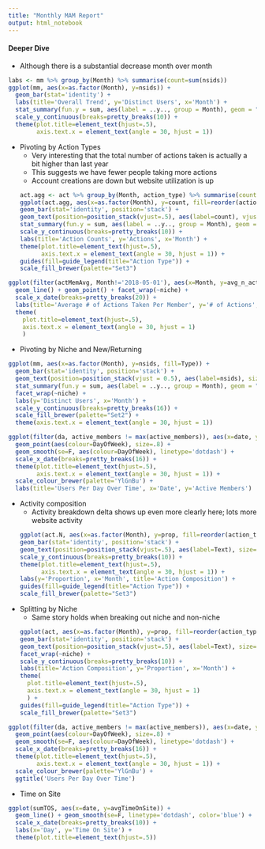 ```yaml
---
title: "Monthly MAM Report"
output: html_notebook
---
```



#### Deeper Dive
* Although there is a substantial decrease month over month
```r
labs <- mm %>% group_by(Month) %>% summarise(count=sum(nsids))
ggplot(mm, aes(x=as.factor(Month), y=nsids)) + 
  geom_bar(stat='identity') + 
  labs(title='Overall Trend', y='Distinct Users', x='Month') + 
  stat_summary(fun.y = sum, aes(label = ..y.., group = Month), geom = "text", vjust=-.2) +
  scale_y_continuous(breaks=pretty_breaks(10)) + 
  theme(plot.title=element_text(hjust=.5),
        axis.text.x = element_text(angle = 30, hjust = 1)) 
```

* Pivoting by Action Types
	* Very interesting that the total number of actions taken is actually a bit higher than last year
	* This suggests we have fewer people taking more actions
	* Account creations are down but website utilization is up
```r
act.agg <- act %>% group_by(Month, action_type) %>% summarise(count = sum(actions))
ggplot(act.agg, aes(x=as.factor(Month), y=count, fill=reorder(action_type, count))) + 
  geom_bar(stat='identity', position='stack') + 
  geom_text(position=position_stack(vjust=.5), aes(label=count), vjust=0, size=2.5) +
  stat_summary(fun.y = sum, aes(label = ..y.., group = Month), geom = "text", vjust=-.2) +
  scale_y_continuous(breaks=pretty_breaks(10)) + 
  labs(title='Action Counts', y='Actions', x='Month') + 
  theme(plot.title=element_text(hjust=.5),
        axis.text.x = element_text(angle = 30, hjust = 1)) + 
  guides(fill=guide_legend(title="Action Type")) +
  scale_fill_brewer(palette="Set3")
```

```r
ggplot(filter(actMemAvg, Month!='2018-05-01'), aes(x=Month, y=avg_n_actions, color=Type)) +
  geom_line() + geom_point() + facet_wrap(~niche) +
  scale_x_date(breaks=pretty_breaks(20)) + 
  labs(title='Average # of Actions Taken Per Member', y='# of Actions', x='Month') + 
  theme(
    plot.title=element_text(hjust=.5),
    axis.text.x = element_text(angle = 30, hjust = 1)
    )
```
* Pivoting by Niche and New/Returning
```r
ggplot(mm, aes(x=as.factor(Month), y=nsids, fill=Type)) + 
  geom_bar(stat='identity', position='stack') + 
  geom_text(position=position_stack(vjust = 0.5), aes(label=nsids), size=2.5) +
  stat_summary(fun.y = sum, aes(label = ..y.., group = Month), geom = "text", vjust=-.4, size=3) +
  facet_wrap(~niche) + 
  labs(y='Distinct Users', x='Month') + 
  scale_y_continuous(breaks=pretty_breaks(16)) +
  scale_fill_brewer(palette="Set2") + 
  theme(axis.text.x = element_text(angle = 30, hjust = 1))
```

```r
ggplot(filter(da, active_members != max(active_members)), aes(x=date, y=active_members)) +
  geom_point(aes(colour=DayOfWeek), size=.8) +
  geom_smooth(se=F, aes(colour=DayOfWeek), linetype='dotdash') +
  scale_x_date(breaks=pretty_breaks(16)) +
  theme(plot.title=element_text(hjust=.5),
        axis.text.x = element_text(angle = 30, hjust = 1)) +
  scale_colour_brewer(palette='YlGnBu') +
  labs(title='Users Per Day Over Time', x='Date', y='Active Members')
```

* Activity composition 
  * Activity breakdown delta shows up even more clearly here; lots more website activity
```r
ggplot(act.N, aes(x=as.factor(Month), y=prop, fill=reorder(action_type, prop))) + 
  geom_bar(stat='identity', position='stack') + 
  geom_text(position=position_stack(vjust=.5), aes(label=Text), size=2.5) +
  scale_y_continuous(breaks=pretty_breaks(10)) + 
  theme(plot.title=element_text(hjust=.5),
        axis.text.x = element_text(angle = 30, hjust = 1)) + 
  labs(y='Proportion', x='Month', title='Action Composition') +
  guides(fill=guide_legend(title="Action Type")) +
  scale_fill_brewer(palette="Set3")
```
* Splitting by Niche
  * Same story holds when breaking out niche and non-niche
```r
ggplot(act, aes(x=as.factor(Month), y=prop, fill=reorder(action_type, prop))) + 
  geom_bar(stat='identity', position='stack') + 
  geom_text(position=position_stack(vjust=.5), aes(label=Text), size=3) +
  facet_wrap(~niche) + 
  scale_y_continuous(breaks=pretty_breaks(10)) + 
  labs(title='Action Composition', y='Proportion', x='Month') + 
  theme(
    plot.title=element_text(hjust=.5),
    axis.text.x = element_text(angle = 30, hjust = 1)
    ) +
  guides(fill=guide_legend(title="Action Type")) +
  scale_fill_brewer(palette="Set3")
```

```r
ggplot(filter(da, active_members != max(active_members)), aes(x=date, y=active_members)) +
  geom_point(aes(colour=DayOfWeek), size=.8) +
  geom_smooth(se=F, aes(colour=DayOfWeek), linetype='dotdash') +
  scale_x_date(breaks=pretty_breaks(16)) +
  theme(plot.title=element_text(hjust=.5),
        axis.text.x = element_text(angle = 30, hjust = 1)) +
  scale_colour_brewer(palette='YlGnBu') +
  ggtitle('Users Per Day Over Time')
```

* Time on Site

```r
ggplot(sumTOS, aes(x=date, y=avgTimeOnSite)) + 
  geom_line() + geom_smooth(se=F, linetype='dotdash', color='blue') + 
  scale_x_date(breaks=pretty_breaks(10)) +
  labs(x='Day', y='Time On Site') + 
  theme(plot.title=element_text(hjust=.5))
```